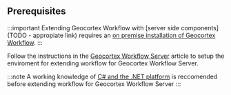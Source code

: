 ## Prerequisites

:::important
Extending Geocortex Workflow with [server side components](TODO - appropiate link) requires an [on premise installation of Geocortex Workflow](https://docs.geocortex.com/workflow/latest/help/Default.htm#wf5/help/installation.htm).
:::

Follow the instructions in the [Geocortex Workflow Server](../getting-started-server.mdx) article to setup the enviroment for extending workflow for Geocortex Workflow Server.

:::note
A working knowledge of [C# and the .NET platform](https://dotnet.microsoft.com/) is reccomended before extending workflow for Geocortex Workflow Server
:::
